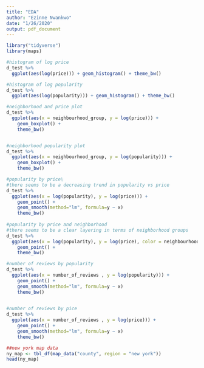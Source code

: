 ```yaml
---
title: "EDA"
author: "Ezinne Nwankwo"
date: "1/26/2020"
output: pdf_document
---
```


```r
library("tidyverse")
library(maps)
```

```r

#histogram of log price
d_test %>% 
  ggplot(aes(log(price))) + geom_histogram() + theme_bw()

#histogram of log popularity
d_test %>% 
  ggplot(aes(log(popularity))) + geom_histogram() + theme_bw() 

#neighborhood and price plot
d_test %>% 
  ggplot(aes(x = neighbourhood_group, y = log(price))) +
    geom_boxplot() + 
    theme_bw()


#neighborhood popularity plot
d_test %>% 
  ggplot(aes(x = neighbourhood_group, y = log(popularity))) +
    geom_boxplot() + 
    theme_bw()

#popularity by price\
#there seems to be a decreasing trend in popularity vs price
d_test %>% 
  ggplot(aes(x = log(popularity), y = log(price))) +
    geom_point() + 
    geom_smooth(method="lm", formula=y ~ x)
    theme_bw()
    
#popularity by price and neighborhood
#there seems to be a clear layering in terms of neighborhood groups
d_test %>% 
  ggplot(aes(x = log(popularity), y = log(price), color = neighbourhood_group)) +
    geom_point() + 
    theme_bw()

#number of reviews by popularity 
d_test %>% 
  ggplot(aes(x = number_of_reviews , y = log(popularity))) +
    geom_point() + 
    geom_smooth(method="lm", formula=y ~ x)
    theme_bw()
    

#number of reviews by pice
d_test %>% 
  ggplot(aes(x = number_of_reviews , y = log(price))) +
    geom_point() + 
    geom_smooth(method="lm", formula=y ~ x)
    theme_bw()

```



```r

##new york map data
ny_map <- tbl_df(map_data("county", region = "new york"))
head(ny_map)

```

